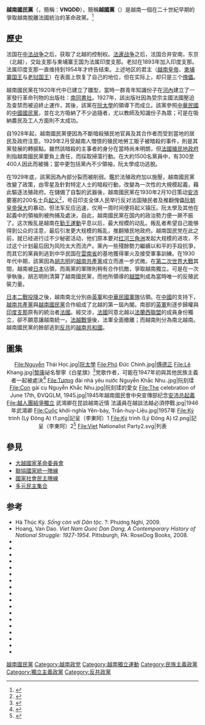 {{Expand language|1=en|time=2022-01-05T14:04:40+00:00}}
{{Infobox political party
|colorcode          = crimson
|name               = 越南國民黨
|native_name        = Việt-Nam Quốc-dân Đảng
|logo               = Flag of VNQDD.svg
|logo_size          = 292px
|caption            = 黨旗
|leader             = [[阮太學|阮太學]]<br>[[段陳業|段陳業]]<br>[[傅德正|傅德正]]<br>[[阮祥三|阮祥三]]
|president          = [[黎成仁|黎成仁]]
|founder            = [[范俊才|范俊才]]<br>[[范俊林|范俊林]]<br>[[讓送|讓送]]
|slogan             = "民族独立、民權自由、民生幸福" <br>({{lang-vi|"Dân-tộc độc-lập, Dân-quyền tự-do, Dân-sinh hạnh-phúc"}})
|founded            = {{start date|1924|12|25}}
|dissolved          = 
|merger             = 
|split              = 
|predecessor        = [[南同書社|南同書社]]（1924-1929）<br>[[自力文團|自力文團]]（1934-1942）
|merged             = 
|successor          = 
|headquarters       = [[河內市|河內]] (1927-30, 1940-6)<br>[[海防市|海防]] (1930-40, 1946-8)<br>[[胡志明市|西貢]] (1948-75)<br>[[威斯敏斯特_(加利福尼亞州)|威斯敏斯特]] (1975–)
|newspaper          = 《越南》<br>《民國》<br>《正義》<br>《人民的聲音》
|student_wing       = 
|youth_wing         = 
|wing1_title        = ''國民軍''
|wing1              = [[越南國民軍|越南國民軍]]
|wing2_title        = ''外围组织''
|wing2              = [[File:Second_flag_of_the_Nguyen_Dynasty.svg|边框]] [[黃龍黨|黃龍黨]]<br>[[File:Second_flag_of_the_Nguyen_Dynasty.svg|边框]] [[越南國家黨|越南國家黨]]<br>[[File:Second_flag_of_the_Nguyen_Dynasty.svg|边框]] [[越南愛國團|越南愛國團]]<br>[[File:Second_flag_of_the_Nguyen_Dynasty.svg|边框]] [[越南青年黨|越南青年黨]]
|membership_year    = 
|membership         = 
|ideology           = {{Tsl|en|Vietnamese nationalism|越南民族主義}}<br>[[民主社會主義|民主社會主義]]<br>[[社會民主主義|社會民主主義]]<br>[[反共主義|反共主義]]<br>[[三民主義|三民主義]]
|position           = [[中間偏左|中間偏左]]
|national           = 
|international      = 
|affiliation1_title = 
|affiliation1       = 
|colors             = {{colorbox|crimson}}{{colorbox|white}}{{colorbox|navy}}{{colorbox|yellow}}
|seats1_title       = 
|seats1             = 
|flag               = 
|flag_size          = 
|flag_title         = 
|anthem             = 
|symbol             = 
|website            = 
|country            = 越南
}}

'''越南國民黨'''（{{lang-vi|'''Việt-Nam Quốc-dân Đảng'''}}，簡稱：'''VNQDĐ'''），簡稱'''越國黨'''（{{lang-vi|'''Việt -quốc Đảng'''}}）是越南一個在二十世紀早期的爭取越南脫離法國統治的革命政黨。<ref>{{cite book|title=Vietnamese anticolonialism, 1885–1925| first= David G. |last=Marr |year=1970 |publisher=[[University_of_California|University of California]] |location=[[Berkeley,_California|Berkeley]]| isbn=0-520-01813-3}}</ref>

== 歷史 ==
法国在[[中法战争|中法战争]]之后，获取了北越的控制权。[[法暹战争|法暹战争]]之后，法国合并安南，东京（北越），交趾支那与柬埔寨王国为法属印度支那。老挝在1893年加入印度支那。法属印度支那一直维持到1954年才终告结束。上述地区的君主（[[越南君主列表|越南皇帝]]、[[柬埔寨君主|柬埔寨国王]]与[[老挝君主列表|老挝国王]]）在表面上恢复了自己的地位，但在实际上，却只是三个[[傀儡|傀儡]]。

越南國民黨在1920年代中已建立了雛型，當時一群青年知識份子在[[河內|河內]]建立了一家發行革命刊物的出版社：[[南同書社|南同書社]]。1927年，該出版社因為受宗主國法國壓迫及查禁而被迫終止運作，其後，該黨在[[阮太學|阮太學]]的領導下而成立。該黨參照[[中華民國|中華民國]]的[[中國國民黨|中國國民黨]]，並在北方吸納了不少追隨者，尤以教師及知識份子為眾；可是在吸納農民及工人方面則不太成功。

自1928年起，越南國民黨便因為不斷暗殺殖民地官員及其合作者而受到當地的居民及政府注意。1929年2月受越南人憎恨的殖民地勞工販子{{link-en|厄維·巴桑|Assassination of the recruiter Bazin}}被暗殺的事件，則是其黨發展的轉捩點。雖然該暗殺的主事者的身分在當時尚未明朗，但[[法屬印度支那|法國殖民地政府]]則指越南國民黨要負上責任，而採取掃蕩行動。在大約1500名黨員中，有300至400人因此而被捕；當中更包括黨內不少領袖，阮太學成功逃脫。

在1929年底，該黨因為內部分裂而被削弱。鑑於法殖政府加以施壓，越南國民黨改變了政策，由零星及針對特定人士的暗殺行動，改變為一次性的大規模起義，藉此驅逐法殖政府。在儲備了自製的武器後，越南國民黨在1930年2月10日策动[[安沛|安沛]]要塞的200名士兵[[安沛起義|起义]]<ref>{{Cite web |url=https://www.youtube.com/watch?v=BKtVihqTV-0 |title=Khởi nghĩa Yên Bái - Ngọn cờ tiêu biểu cho tinh thần đấu tranh cứu Quốc |access-date=2021-10-27 |archive-date=2022-06-27 |archive-url=https://web.archive.org/web/20220627143808/https://www.youtube.com/watch?v=BKtVihqTV-0 }}</ref>，号召印支全体人民举行反对法国殖民者及推翻傀儡[[阮朝|阮朝]][[保大帝|皇帝保大]]的暴动，但法军反应迅速，仅用一周时间便将起义镇压。阮太學及其他在起義中的領袖則被拘捕及處決，自此，越南國民黨在国内的政治勢力便一厥不振了。这次叛乱是越南在[[勤王運動|勤王運動]]平息以后，最大规模的动乱。叛乱者希望自己能够得到公众的注意，最后引发更大规模的叛乱，推翻殖民地政府。越南国民党在此之前，就已经进行过不少秘密活动，他们原本要对[[红河三角洲|红河三角洲]]发起大规模的进攻，不过这个计划最后因为风险太大而流产。黨內一些殘餘勢力繼續以和平的手段抗爭，而其它的黨員則逃到中华民国在[[雲南省|雲南省]]的基地獲得軍火及接受軍事訓練。在1930年代中期，該黨因為[[胡志明|胡志明]]的[[印度支那共產黨|越南共產黨]]成立而進一步式微。在[[第二次世界大戰|第二次世界大戰]]其間，越南被[[大日本帝國|日本]]佔領，而兩黨的軍隊則稍有合作抗敵，爭取越南獨立。可是在一次爭執後，胡志明則清算了越南國民黨，而他所領導的[[越南独立同盟会|越盟]]則成為當時唯一的反殖武裝力量。

[[日本二戰投降|日本二戰投降]]之後，越南南北分別由[[英軍|英軍]]和[[國民革命軍|中華民國軍隊]]佔領。在[[中華民國大陸時期|中國]]的支持下，[[越南共產黨|越南共產黨]]與[[越南國民黨|越南國民黨]]合作組成了北越的第一屆內閣。南部的[[英軍|英軍]]則逐步歸權與[[印度支那|印度支那]]原有的統治者[[法國|法國]]。經交涉，[[法國|法國]]同意北越以[[法蘭西聯盟|法蘭西聯盟]]的成員身份獨立，卻不願意讓越南統一。[[法越戰爭|法越戰爭]]後，法軍全面撤離；而越南則分為南北越南。越南國民黨的餘部逃到[[反共主義|反共]]的[[越南共和國|越南共和國]]。

== 圖集 ==
<center><gallery>
File:Nguyễn Thái Học.jpg|[[阮太學|阮太學]]
File:Phó Đức Chính.jpg|[[傅德正|傅德正]]
File:Lê Khang.jpg|[[黎康|黎康]]祕名黎寧《白星旗》<ref>{{Cite web|title=CD Tinh Su Nguyen Thai Hoc - Co Giang|url=http://www.nhacsingheo.com/CDNguyenThaiHocCoGiang/CoSaoTrang.html|access-date=2021-12-10|work=www.nhacsingheo.com|archive-date=2021-12-10|archive-url=https://web.archive.org/web/20211210154722/http://www.nhacsingheo.com/CDNguyenThaiHocCoGiang/CoSaoTrang.html}}</ref>党歌作者，可能在1947年初與其他民族主義者一起被處決<ref>{{Cite web |url=http://www.endofempire.asia/0812-2-vietnams-fractured-nationalists-3/ |title=Vietnam's fractured nationalists |access-date=2021-10-27 |archive-date=2022-06-27 |archive-url=https://web.archive.org/web/20220627144111/http://www.endofempire.asia/0812-2-vietnams-fractured-nationalists-3/ }}</ref>
File:Tượng đài nhà yêu nước Nguyễn Khắc Nhu..jpg|阮刻瑈
File:Con gái cụ Nguyễn Khắc Nhu.jpg|阮刻瑈的愛女
File:The celebration of June 17th, ĐVQGLM, 1945.jpg|1945年越南國民會中央宣傳部纪念[[安沛起義|安沛总起義]]
File:越人團結爭獨立 武鴻卿在昆談越南近情 法議員在越談法越必須停戰.jpg|1946年武鴻卿
File:Cuộc khởi-nghĩa Yên-báy, Trần-huy-Liệu.jpg|1957年
File:Ký trình (Lý Đông A) t1.png|記呈（李東阿）1
File:Ký trình (Lý Đông A) t2.png|記呈（李東阿）2<ref>{{Cite web |url=https://thangnghia.org/ly-dong-a/ky-trinh-word/ |title=Kí trình : Ngày giờ đã khẩn cấp ! |access-date=2021-10-27 |archive-date=2022-02-08 |archive-url=https://web.archive.org/web/20220208222231/https://thangnghia.org/ly-dong-a/ky-trinh-word/ }}</ref>
File:Viet Nationalist Party2.svg|列表
</gallery></center>

== 參見 ==
{{commonscat|Vietnamese Nationalist Party}}
* [[大越國家革命委員會|大越國家革命委員會]]
* [[聯協國家統一陣線|聯協國家統一陣線]]
* [[國家社會民主陣線|國家社會民主陣線]]
* [[多元民主集合|多元民主集合]]

== 参考 ==
{{reflist|4}}
* Hà Thúc Ký. ''Sống còn với Dân tộc''. ?: Phương Nghi, 2009.
* Hoang, Van Dao. ''Viet Nam Quoc Dan Dang, A Contemporary History of National Struggle: 1927-1954''. Pittsburgh, PA: RoseDog Books, 2008.
* {{cite book |  title=There to the Bitter End: Ted Serong in Vietnam |first=Anne E. |last=Blair |location=Crows Nest, New South Wales |publisher=Allen & Unwin |year=2001 |isbn=1-86508-468-9}}
* {{cite book |title=Victory at Any Cost: the genius of Viet Nam's Gen. Vo Nguyen Giap |url=https://archive.org/details/victoryatanycost0000curr |author=Currey, Cecil B. |year=1999 |location=Washington, DC| publisher=Brassey |isbn=1-57488-194-9}}
* {{cite book |title=The Rise of Nationalism in Vietnam, 1900–1941 |author-link=William Duiker |first=William |last=Duiker |year=1976 |publisher=[[Cornell_University_Press|Cornell University Press]] |location=Ithaca, New York |isbn=0-8014-0951-9 |url-access=registration |url=https://archive.org/details/riseofnationalis0000duik }}
* {{cite book| first=Allen E. |last=Goodman| year=1973| title=Politics in war: the bases of political community in South Vietnam|location=Cambridge, Massachusetts |publisher=Harvard University Press| isbn=0-674-68825-2}}
* {{cite book| title=The Struggle for Indochina, 1940–1955| author-link=Ellen Hammer |first=Ellen J.|last=Hammer| year=1955 |publisher=[[Stanford_University_Press|Stanford University Press]] |location=Stanford, California}}
* {{cite book| title=A Death in November: America in Vietnam, 1963| url=https://archive.org/details/deathinnovembera0000hamm| author-link=Ellen Hammer |first=Ellen J.|last=Hammer| year=1987 |publisher=[[E._P._Dutton|E. P. Dutton]]|isbn=0-525-24210-4|location= New York}}
* {{cite book| first=Seth |last=Jacobs| year=2006| title=Cold War Mandarin: Ngo Dinh Diem and the Origins of America's War in Vietnam, 1950–1963 |publisher=Rowman & Littlefield | isbn=0-7425-4447-8| location=Lanham, Maryland}}
* {{Cite book |title=Understanding Vietnam |first=Neil L. |last=Jamieson |location=Berkeley, California |publisher=University of California Press |year=1995 |isbn=0-520-20157-4 |url-access=registration |url=https://archive.org/details/understandingvie00jami }}
* {{cite book| title=Vietnam: A History| url=https://archive.org/details/vietnamhistory0000karn_t5l4| author-link=Stanley Karnow| first=Stanley |last=Karnow |year=1997 |publisher=[[Penguin_Books|Penguin]] | isbn=0-670-84218-4|location=New York}}
* {{Cite book |title=Revolution in the village : tradition and transformation in North Vietnam, 1925–1988 |url=https://archive.org/details/revolutioninvill0000luon |author= Luong, Hy V. |location= Honolulu, Hawaii |publisher=University of Hawai'i Press |year=1992|isbn= 0-8248-1399-5 }}
* {{Cite book |title=Tradition, revolution, and market economy in a North Vietnamese village, 1925–2006 |author= Luong, Hy V. |location= Honolulu, Hawaii |publisher=University of Hawai'i Press |year=2010|isbn= 978-0-8248-3423-4 }}
* {{cite book| title=Vietnamese Tradition on Trial, 1920–1945 | first=David G. |last=Marr |year=1981 |location=Berkeley, California |publisher=University of California Press| isbn=0-520-04180-1}}
* {{cite book| title=Vietnam 1945 : the quest for power| first=David G. |last=Marr |year=1995 |location=Berkeley, California  |publisher=University of California Press| isbn=0-520-21228-2}}
* {{cite book| title=Vietnam: State, War and Revolution (1945–1946)| first=David G. |last=Marr |year=2013 |location=Berkeley, California|publisher=University of California Press| isbn=978-0-520-21228-2}}
* {{cite journal |doi=   10.5367/000000002101297099 |title=   French military policies in the aftermath of the Yên Bay mutiny, 1930: old security dilemmas return to the surface |first=Tobias |last=Rettig |date=November 2002 |volume=10 |pages=309–331 |journal=[[South_East_Asia_Research|South East Asia Research]] |issue=3|s2cid= 144236613 |url= https://ink.library.smu.edu.sg/soss_research/274 }}
* {{cite book |title=The Lotus Unleashed: The Buddhist Peace Movement in South Vietnam, 1964–1966 |first=Robert J. |last=Topmiller |publisher=University Press of Kentucky |year=2006 |isbn=0-8131-9166-1 |location=Lexington, Kentucky}}
* {{cite book|title=Encyclopedia of the Vietnam War: A Political, Social and Military History| first= Spencer C. |last=Tucker |year=2000 |publisher=[[ABC-CLIO|ABC-CLIO]]| isbn=1-57607-040-9 |location=Santa Barbara, California}}
* {{cite book |author=Willbanks, James H. |title=The Tet Offensive: A Concise History |location=New York|publisher=Columbia University Press |year=2008|isbn=978-0-231-12841-4}}

{{越南獨立運動}}
{{越南政黨}}

[[Category:越南國民黨|]]
[[Category:越南政党|Category:越南政党]]
[[Category:越南獨立運動|Category:越南獨立運動]]
[[Category:民族主義政黨|Category:民族主義政黨]]
[[Category:獨立主義政黨|Category:獨立主義政黨]]
[[Category:反共政黨|Category:反共政黨]]